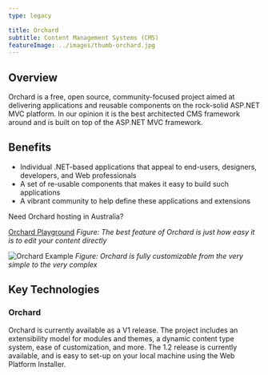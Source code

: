 ---
type: legacy

title: Orchard
subtitle: Content Management Systems (CMS)
featureImage: ../images/thumb-orchard.jpg
---

## Overview

Orchard is a free, open source, community-focused project aimed at delivering applications and reusable components on the rock-solid ASP.NET MVC platform. In our opinion it is the best architected CMS framework around and is built on top of the ASP.NET MVC framework.

## Benefits
- Individual .NET-based applications that appeal to end-users, designers, developers, and Web professionals
- A set of re-usable components that makes it easy to build such applications
- A vibrant community to help define these applications and extensions

Need Orchard hosting in Australia?

[Orchard Playground](./orchard-best-feature.jpg)
*Figure: The best feature of Orchard is just how easy it is to edit your content directly*

![Orchard Example](./orchard-fully-customizable.jpg)
*Figure: Orchard is fully customizable from the very simple to the very complex*

## Key Technologies
### Orchard
Orchard is currently available as a V1 release. The project includes an extensibility model for modules and themes, a dynamic content type system, ease of customization, and more. The 1.2 release is currently available, and is easy to set-up on your local machine using the Web Platform Installer.